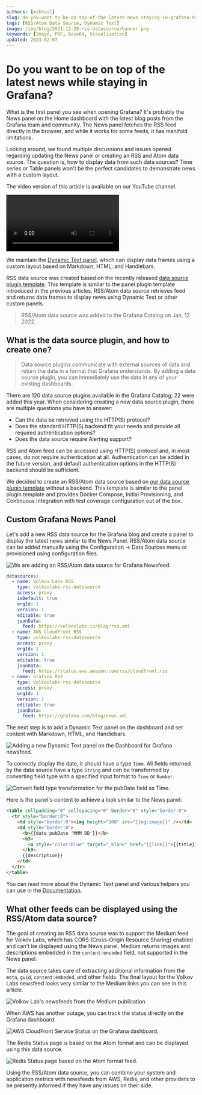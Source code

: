 ```yaml
---
authors: [mikhail]
slug: do-you-want-to-be-on-top-of-the-latest-news-staying-in-grafana-9abb064ed449/
tags: [RSS/Atom Data Source, Dynamic Text]
image: /img/blog/2021-12-28-rss-datasource/banner.png
keywords: [Image, PDF, Base64, Visualization]
updated: 2023-02-07
---
```



# Do you want to be on top of the latest news while staying in Grafana?

What is the first panel you see when opening Grafana? It's probably the News panel on the Home dashboard with the latest blog posts from the Grafana team and community. The News panel fetches the RSS feed directly in the browser, and while it works for some feeds, it has manifold limitations.

<!--truncate-->

Looking around, we found multiple discussions and issues opened regarding updating the News panel or creating an RSS and Atom data source. The question is, how to display data from such data sources? Time series or Table panels won't be the perfect candidates to demonstrate news with a custom layout.

The video version of this article is available on our YouTube channel.

<Video
  src="https://www.youtube.com/embed/RAxqS2hpWkg"
  title="News feed tutorial for Grafana Dashboard."
/>

We maintain the [Dynamic Text panel](/plugins/volkovlabs-dynamictext-panel), which can display data frames using a custom layout based on Markdown, HTML, and Handlebars.

RSS data source was created based on the recently released [data source plugin template](/plugins/volkovlabs-abc-datasource). This template is similar to the panel plugin template introduced in the previous articles. RSS/Atom data source retrieves feed and returns data frames to display news using Dynamic Text or other custom panels.

> RSS/Atom data source was added to the Grafana Catalog on Jan, 12 2022.

## What is the data source plugin, and how to create one?

> Data source plugins communicate with external sources of data and return the data in a format that Grafana understands. By adding a data source plugin, you can immediately use the data in any of your existing dashboards.

There are 120 data source plugins available in the Grafana Catalog; 22 were added this year. When considering creating a new data source plugin, there are multiple questions you have to answer:

- Can the data be retrieved using the HTTP(S) protocol?
- Does the standard HTTP(S) backend fit your needs and provide all required authentication options?
- Does the data source require Alerting support?

RSS and Atom feed can be accessed using HTTP(S) protocol and, in most cases, do not require authentication at all. Authentication can be added in the future version, and default authentication options in the HTTP(S) backend should be sufficient.

We decided to create an RSS/Atom data source based on [our data source plugin template](/plugins/volkovlabs-abc-datasource) without a backend. This template is similar to the panel plugin template and provides Docker Compose, Initial Provisioning, and Continuous Integration with test coverage configuration out of the box.

## Custom Grafana News Panel

Let's add a new RSS data source for the Grafana blog and create a panel to display the latest news similar to the News Panel. RSS/Atom data source can be added manually using the Configuration -> Data Sources menu or provisioned using configuration files.

<Image
  title="We are adding an RSS/Atom data source for Grafana Newsfeed."
  src="/img/blog/2021-12-28-rss-datasource/datasource.png"
/>

```yaml
datasources:
  - name: Volkov Labs RSS
    type: volkovlabs-rss-datasource
    access: proxy
    isDefault: true
    orgId: 1
    version: 1
    editable: true
    jsonData:
      feed: https://volkovlabs.io/blog/rss.xml
  - name: AWS CloudFront RSS
    type: volkovlabs-rss-datasource
    access: proxy
    orgId: 1
    version: 1
    editable: true
    jsonData:
      feed: https://status.aws.amazon.com/rss/cloudfront.rss
  - name: Grafana RSS
    type: volkovlabs-rss-datasource
    access: proxy
    orgId: 1
    version: 1
    editable: true
    jsonData:
      feed: https://grafana.com/blog/news.xml
```

The next step is to add a Dynamic Text panel on the dashboard and set content with Markdown, HTML, and Handlebars.

<Image
  title="Adding a new Dynamic Text panel on the Dashboard for Grafana newsfeed."
  src="/img/blog/2021-12-28-rss-datasource/dashboard.png"
/>

To correctly display the date, it should have a type `Time`. All fields returned by the data source have a type `String` and can be transformed by converting field type with a specified input format to `Time` or `Number`.

<Image
  title="Convert field type transformation for the pubDate field as Time."
  src="/img/blog/2021-12-28-rss-datasource/transformation.png"
/>

Here is the panel's content to achieve a look similar to the News panel:

```html
<table cellpadding="0" cellspacing="0" border="0" style="border:0">
  <tr style="border:0">
    <td style="border:0"><img height="100" src="{{og:image}}" /></td>
    <td style="border:0">
      <b>{{date pubDate 'MMM DD'}}</b>
      <h3>
        <a style="color:blue" target="_blank" href="{{link}}">{{title}}</a>
      </h3>
      {{description}}
    </td>
  </tr>
</table>
```

You can read more about the Dynamic Text panel and various helpers you can use in the [Documentation](/plugins/volkovlabs-dynamictext-panel).

## What other feeds can be displayed using the RSS/Atom data source?

The goal of creating an RSS data source was to support the Medium feed for Volkov Labs, which has CORS (Cross-Origin Resource Sharing) enabled and can't be displayed using the News panel. Medium returns images and descriptions embedded in the `content:encoded` field, not supported in the News panel.

The data source takes care of extracting additional information from the `meta`, `guid`, `content:embeded`, and other fields. The final layout for the Volkov Labs newsfeed looks very similar to the Medium links you can see in this article.

<Image
  title="Volkov Lab's newsfeeds from the Medium publication."
  src="/img/blog/2021-12-28-rss-datasource/panel.png"
/>

When AWS has another outage, you can track the status directly on the Grafana dashboard.

<Image
  title="AWS CloudFront Service Status on the Grafana dashboard."
  src="/img/blog/2021-12-28-rss-datasource/aws.png"
/>

The Redis Status page is based on the Atom format and can be displayed using this data source.

<Image
  title="Redis Status page based on the Atom format feed."
  src="/img/blog/2021-12-28-rss-datasource/redis.png"
/>

Using the RSS/Atom data source, you can combine your system and application metrics with newsfeeds from AWS, Redis, and other providers to be presently informed if they have any issues on their side.
